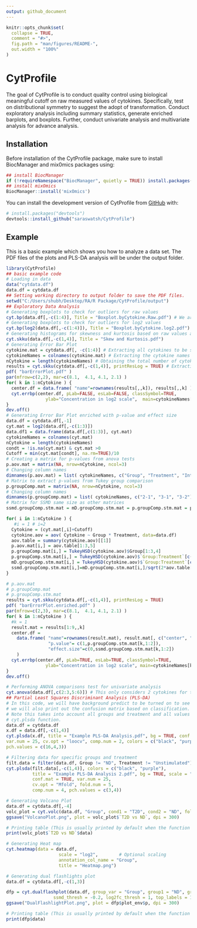```yaml
---
output: github_document
---
```


<!-- README.md is generated from README.Rmd. Please edit that file -->

```r
knitr::opts_chunk$set(
  collapse = TRUE,
  comment = "#>",
  fig.path = "man/figures/README-",
  out.width = "100%"
)
```

# CytProfile

<!-- badges: start -->
<!-- badges: end -->

The goal of CytProfile is to conduct quality control using biological
meaningful cutoff on raw measured values of cytokines. Specifically, test on 
distributional symmetry to suggest the adopt of transformation. 
Conduct exploratory analysis including summary statistics, generate enriched 
barplots, and boxplots. Further, conduct univariate analysis and 
multivariate analysis for advance analysis. 

## Installation

Before installation of the CytProfile package, make sure to install BiocManager and mix0mics packages using: 

```r
## install BiocManager
if (!requireNamespace("BiocManager", quietly = TRUE)) install.packages("BiocManager") 
## install mixOmics 
BiocManager::install('mixOmics')
```


You can install the development version of CytProfile from [GitHub](https://github.com/saraswatsh/CytProfile) with:

``` r
# install.packages("devtools")
devtools::install_github("saraswatsh/CytProfile")
```

## Example

This is a basic example which shows you how to analyze a data set. The PDF files of the plots and PLS-DA analysis will be under the output folder. 

```r
library(CytProfile)
## basic example code
# Loading in data
data("cytdata.df")
data.df = cytdata.df
## Setting working directory to output folder to save the PDF files. 
setwd("C:/Users/shubh/Desktop/RA/R Package/CytProfile/output")
## Exploratory Data Analysis
# Generating boxplots to check for outliers for raw values
cyt.bp(data.df[,-c(1:4)], Title = "Boxplot.byCytokine.Raw.pdf") # We are removing the first 4 columns as we only want the continuous variables. 
# Generating boxplots to check for outliers for log2 values
cyt.bp(log2(data.df[,-c(1:4)]), Title = "Boxplot.byCytokine.log2.pdf") # Make sure to use log2 to transform the cytokines and same reason as above for removing initial columns.
# Generating histograms for skewness and kurtosis based on raw values and log2 transformation
cyt.skku(data.df[,-c(1,4)], Title = "Skew and Kurtosis.pdf")
# Generating Error Bar Plot
cytokine.mat = cytdata.df[, -c(1:4)] # Extracting all cytokines to be stored in one object
cytokineNames = colnames(cytokine.mat) # Extracting the cytokine names
nCytokine = length(cytokineNames) # Obtaining the total number of cytokines
results = cyt.skku(cytdata.df[,-c(1,4)], printResLog = TRUE) # Extracting values
pdf( "barErrorPlot.pdf" )
par(mfrow=c(2,2), mar=c(8.1,  4.1, 4.1, 2.1) )
for( k in 1:nCytokine ) {
  center.df = data.frame( "name"=rownames(results[,,k]), results[,,k] )
  cyt.errbp(center.df, pLab=FALSE, esLab=FALSE, classSymbol=TRUE,
               ylab="Concentration in log2 scale",  main=cytokineNames[k] )
}
dev.off()
# Generating Error Bar Plot enriched with p-value and effect size 
data.df = cytdata.df[,-1]
cyt.mat = log2(data.df[,-c(1:3)])
data.df1 = data.frame(data.df[,c(1:3)], cyt.mat)
cytokineNames = colnames(cyt.mat)
nCytokine = length(cytokineNames)
condt = !is.na(cyt.mat) & cyt.mat >0
Cutoff = min(cyt.mat[condt], na.rm=TRUE)/10
# Creating a matrix for p-values from anova tests
p.aov.mat = matrix(NA, nrow=nCytokine, ncol=3)
# Changing column names
dimnames(p.aov.mat) = list( cytokineNames, c("Group", "Treatment", "Interaction") )
# Matrix to extract p-values from Tukey group comparison
p.groupComp.mat = matrix(NA, nrow=nCytokine, ncol=3)
# Changing column names
dimnames(p.groupComp.mat) = list( cytokineNames, c("2-1", "3-1", "3-2") )
# Matrix for SSMD same size as other matrices
ssmd.groupComp.stm.mat = mD.groupComp.stm.mat = p.groupComp.stm.mat = p.groupComp.mat

for( i in 1:nCytokine ) {
   #i = 1 # i=2
  Cytokine = (cyt.mat[,i]+Cutoff)
  cytokine.aov = aov( Cytokine ~ Group * Treatment, data=data.df)
  aov.table = summary(cytokine.aov)[[1]]
  p.aov.mat[i,] = aov.table[1:3,5]
  p.groupComp.mat[i,] = TukeyHSD(cytokine.aov)$Group[1:3,4]
  p.groupComp.stm.mat[i,] = TukeyHSD(cytokine.aov)$`Group:Treatment`[c(1:3),4]
  mD.groupComp.stm.mat[i,] = TukeyHSD(cytokine.aov)$`Group:Treatment`[c(1:3),1]
  ssmd.groupComp.stm.mat[i,]=mD.groupComp.stm.mat[i,]/sqrt(2*aov.table["Residuals","Mean Sq"])
}

# p.aov.mat
# p.groupComp.mat
# p.groupComp.stm.mat
results = cyt.skku(cytdata.df[,-c(1,4)], printResLog = TRUE)
pdf( "barErrorPlot.enriched.pdf" )
par(mfrow=c(2,3), mar=c(8.1,  4.1, 4.1, 2.1) )
for( k in 1:nCytokine ) {
  #k = 1
  result.mat = results[1:9,,k]
  center.df =
    data.frame( "name"=rownames(result.mat), result.mat[, c("center", "spread")],
                "p.value"= c(1,p.groupComp.stm.mat[k,1:2]),
                "effect.size"=c(0,ssmd.groupComp.stm.mat[k,1:2])
    )
  cyt.errbp(center.df, pLab=TRUE, esLab=TRUE, classSymbol=TRUE,
               ylab="Concentration in log2 scale", main=cytokineNames[k])
}
dev.off()

# Performing ANOVA comparisons test for univariate analysis
cyt.anova(data.df[,c(2:3,5:6)]) # This only considers 2 cytokines for this example only
## Partial Least Squares Discriminant Analysis (PLS-DA) 
# In this code, we will have background predict to be turned on to see the classification areas and 
# we will also print out the confusion matrix based on classification. 
# Note this takes into account all groups and treatment and all values are log transformed through 
# cyt.plsda function. 
data.df = cytdata.df
x.df = data.df[,-c(1,4)]
cyt.plsda(x.df, title = "Example PLS-DA Analysis.pdf", bg = TRUE, conf.mat = TRUE, scale = "log2",
var.num = 25, cv.opt = "loocv", comp.num = 2, colors = c("black", "purple", "red2"), 
pch.values = c(16,4,3))

# Filtering data for specific groups and treatment
filt.data = filter(data.df, Group != "ND", Treatment != "Unstimulated")
cyt.plsda(filt.data[,-c(1,4)], colors = c("black", "purple"), 
          title = "Example PLS-DA Analysis 2.pdf", bg = TRUE, scale = "log2", 
          conf.mat = TRUE, var.num = 25, 
          cv.opt = "Mfold", fold.num = 5, 
          comp.num = 4, pch.values = c(3,4))

# Generating Volcano Plot
data.df = cytdata.df[,-4]
volc_plot = cyt.volc(data.df, "Group", cond1 = "T2D", cond2 = "ND", fold_change_thresh = 2.0, top_labels= 15)
ggsave("VolcanoPlot.png", plot = volc_plot$`T2D vs ND`, dpi = 300)

# Printing table (This is usually printed by default when the function is called and not saved as an object)
print(volc_plot$`T2D vs ND`$data)

# Generating Heat map
cyt.heatmap(data = data.df,
                    scale = "log2",        # Optional scaling
                    annotation_col_name = "Group",
                    title = "Heatmap.png")

# Generating dual flashlights plot
data.df = cytdata.df[,-c(1,3)]

dfp = cyt.dualflashplot(data.df, group_var = "Group", group1 = "ND", group2 = "T2D", 
                  ssmd_thresh = -0.2, log2fc_thresh = 1, top_labels = 10)
ggsave("DualFlashlightPlot.png", plot = dfp$plot_env$p, dpi = 300)

# Printing table (This is usually printed by default when the function is called and not saved as an object)
print(dfp$data)
```
